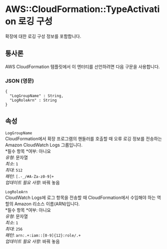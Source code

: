 # AWS::CloudFormation::TypeActivation 로깅 구성

확장에 대한 로깅 구성 정보를 포함합니다.

## 통사론

AWS CloudFormation 템플릿에서 이 엔터티를 선언하려면 다음 구문을 사용합니다.

### JSON (영문)

```
{
  "LogGroupName" : String,
  "LogRoleArn" : String
}
```

## 속성

`LogGroupName`  
CloudFormation에서 확장 프로그램의 핸들러를 호출할 때 오류 로깅 정보를 전송하는 Amazon CloudWatch Logs 그룹입니다.  
*필수 항목 *여부: 아니요  
_유형_: 문자열  
_최소_: `1`  
_최대_: `512`  
_패턴_: `[.-_/#A-Za-z0-9]+`  
_업데이트 필요 사항_: 바꿔 놓음

`LogRoleArn`  
CloudWatch Logs에 로그 항목을 전송할 때 CloudFormation에서 수임해야 하는 역할의 Amazon 리소스 이름(ARN)입니다.  
*필수 항목 *여부: 아니요  
_유형_: 문자열  
_최소_: `1`  
_최대_: `256`  
_패턴_: `arn:.+:iam::[0-9]{12}:role/.+`  
_업데이트 필요 사항_: 바꿔 놓음
